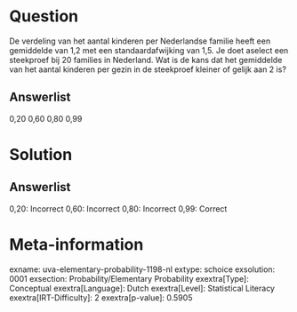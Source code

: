 Question
========

De verdeling van het aantal kinderen per Nederlandse familie heeft een
gemiddelde van 1,2 met een standaardafwijking van 1,5. Je doet aselect
een steekproef bij 20 families in Nederland. Wat is de kans dat het
gemiddelde van het aantal kinderen per gezin in de steekproef kleiner of
gelijk aan 2 is?

Answerlist
----------

0,20
0,60
0,80
0,99

Solution
========

Answerlist
----------

0,20: Incorrect
0,60: Incorrect
0,80: Incorrect
0,99: Correct

Meta-information
================
exname: uva-elementary-probability-1198-nl
extype: schoice
exsolution: 0001
exsection: Probability/Elementary Probability 
exextra[Type]: Conceptual
exextra[Language]: Dutch
exextra[Level]: Statistical Literacy
exextra[IRT-Difficulty]: 2
exextra[p-value]: 0.5905
